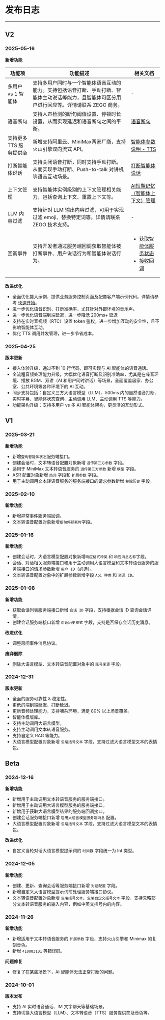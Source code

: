 # 发布日志

---

## V2

### 2025-05-16

<Accordion title="服务端 v2.1.0" defaultOpen="true">

**新增功能**

| 功能项 | 功能描述 | 相关文档 |
| -- | -- | -- |
| 多用户 vs 1 智能体 | 支持多用户同时与一个智能体语音互动的能力。支持包括语音打断、手动打断、智能体主动说话等能力，且智能体可区分用户进行回应等。详情请联系 ZEGO 商务。 | - |
| 语音断句 | 支持人声检测的断句阈值设置、停顿时长设置，从而实现延迟和语音断句之间的平衡。 | [语音断句](/aiagent-server/advanced/speech-segmentation-control) |
| 支持更多 TTS 服务提供商 | 新增支持阿里云、MiniMax两家厂商，支持火山引擎双向流式 API。  | [智能体参数说明 - TTS](/aiagent-server/api-reference/common-parameter-description#tts) |
| 打断智能体说话 | 支持关闭语音打断，同时支持手动打断。从而实现手动打断、Push-to-talk 对讲机等语音互动场景。| [打断智能体说话](/aiagent-server/guides/interrupt-agent-speech) |
| 上下文管理 | 支持智能体实例级别的上下文管理相关能力，包括查询上下文、重置上下文等。 | [AI短期记忆（智能体上下文）管理](/aiagent-server/advanced/ai-short-term-memory) |
| LLM 内容过滤 | 支持针对 LLM 输出内容过滤，可用于实现过滤 emoji、替换特定词等。详情请联系 ZEGO 技术支持。 | - | 
| 回调事件 | 支持开发者通过服务端回调获取智能体被打断事件、用户说话行为和智能体说话行为。 | <ul><li>[获取智能体服务状态](/aiagent-server/guides/get-ai-agent-status)</li><li>[接收回调](/aiagent-server/callbacks/receiving-callback)</li></ul> |

**改进优化**

- 全面优化接入示例，提供业务服务控制页面及配套客户端示例代码。详情请参考 [快速开始](./../Quick%20start.mdx)。
- 进一步优化语音识别、打断准确率，尤其针对外部环境的音乐声。
- 进一步优化语音端到端延迟，进一步降低 200ms+ 延迟
- 支持在实时音视频（RTC）设置 token 鉴权，进一步增加互动的安全性，且不影响智能体互动。
- 优化 TTS 调用并发管理，进一步节省成本。

</Accordion>

### 2025-04-25

<Accordion title="服务端 v2.0.0" defaultOpen="true">

**版本更新**

- 接入体验升级，通过不到 10 行代码，即可实现与 AI 智能体的语音通话。
- 全流程音频处理能力升级，大幅优化语音打断及识别准确率，尤其是在噪音环境、播放 BGM、双讲（AI 和用户同时讲话）等场景，全面覆盖居家、办公室、公共环境等各种环境下的 AI 互动。
- 同步支持包括：自定义三方大语言模型（LLM）、500ms 内的自然语音打断、实时字幕、智能体状态查询、主动调用 LLM、主动调用 TTS 等能力。
- 功能架构升级：支持多用户 vs 多 AI 智能体架构，更灵活的互动形式。
</Accordion>

## V1

### 2025-03-21
<Accordion title="服务端 v1.4.0" defaultOpen="true">

**新增功能**

- 新增`查询智能体状态`服务端接口。
- 创建会话时，文本转语音配置对象新增 `透传第三方参数` 字段。
- 适用于 MiniMax 文本转语音服务的 `透传第三方参数` 新增 `模型` 字段。
- ASR 配置对象新增 `热词` 字段和 `扩展参数` 字段。
- 用于主动调用文本转语音服务的服务端接口的请求参数新增 `移除历史` 字段。
</Accordion>

### 2025-02-10

<Accordion title="服务端 v1.3.0" defaultOpen="true">

**新增功能**

- 新增异常事件服务端回调。
- 文本转语音配置对象新增`断句停顿耗时`字段。
</Accordion>

### 2025-01-16

<Accordion title="服务端 v1.2.0" defaultOpen="true">

**新增功能**

- 创建会话时，大语言模型配置对象新增`响应格式种类` 和 `响应消息名称`字段。
- 会话、对话相关服务端接口和用于主动调用大语言模型和文本转语音服务的服务端接口的请求参数新增 `用户 ID`（必选）。
- 文本转语音配置对象中的扩展参数新增字段 `Api 种类` 和 `资源 ID`。
</Accordion>

### 2025-01-08

<Accordion title="服务端 v1.1.0" defaultOpen="true">

**新增功能**

- 获取会话列表服务端接口新增 `会话 ID` 字段，支持根据会话 ID 查询会话详情。
- 创建会话服务端接口新增 `对话历史模式` 字段，支持是否保存会话历史消息。

**改进优化**

- 调整房间事件消息协议。

**废弃删除**

- 删除大语言模型、文本转语音配置对象中的 `账号来源` 字段。
</Accordion>

### 2024-12-31

<Accordion title="服务端 v1.0.0" defaultOpen="true">

**版本更新**

- 全面的服务可靠性 & 稳定性。
- 更低的端到端延迟、打断延迟。
- 更新音频处理能力，支持嘈杂环境，满足 80% 以上场景覆盖。
- 智能体模版库。
- 支持主动调用大语言模型。
- 支持主动调用文本转语音服务。
- 支持自定义 RAG 等能力。
- 大语言模型配置对象新增 `忽略括号文本` 字段，支持过滤大语言模型文本的表情包。
</Accordion>

## Beta

### 2024-12-16

<Accordion title="服务端 v0.5.0" defaultOpen="true">

**新增功能**

- 新增用于主动调用文本转语音服务的服务端接口。
- 新增用于主动调用大语言模型服务的服务端接口。
- 新增用于获取大语言模型结果的服务端回调接口。
- 创建会话服务端接口新增 `启用大语言模型服务端消息` 配置。
- 大语言模型配置对象新增 `忽略括号文本` 字段，支持过滤大语言模型文本的表情包。

**改进优化**

- 自定义当轮对话大语言模型提示词的 `时间戳` 字段统一为 Int 类型。
</Accordion>

### 2024-12-05

<Accordion title="服务端 v0.3.0" defaultOpen="true">

**新增功能**

- 创建、更新、查询会话等服务端接口新增 `对话配置` 字段。
- 新增自定义大语言模型提示词前处理服务端接口协议。
- 文本转语音配置对象新增 `忽略括号文本`、`忽略自定义括号文本` 字段，支持忽略部分文本转语音服务的输入内容，例如中英文括号内的内容。
</Accordion>

### 2024-11-26

<Accordion title="服务端 v0.2.0" defaultOpen="true">

**新增功能**

- 新增适用于文本转语音服务的 `扩展参数` 字段，支持火山引擎和 Minimax 的复刻音色。
- 新增 `410003101` 等错误码。

**问题修复**

- 修复了在某些场景下，AI 智能体无法正常打断的问题。
</Accordion>

### 2024-10-01

<Accordion title="服务端 v0.1.0" defaultOpen="true">

**版本发布**

- 支持 AI 实时语音通话、IM 文字聊天等基础场景。
- 支持切换大语言模型（LLM）、文本转语音（TTS）服务提供商及音色等。
</Accordion>
